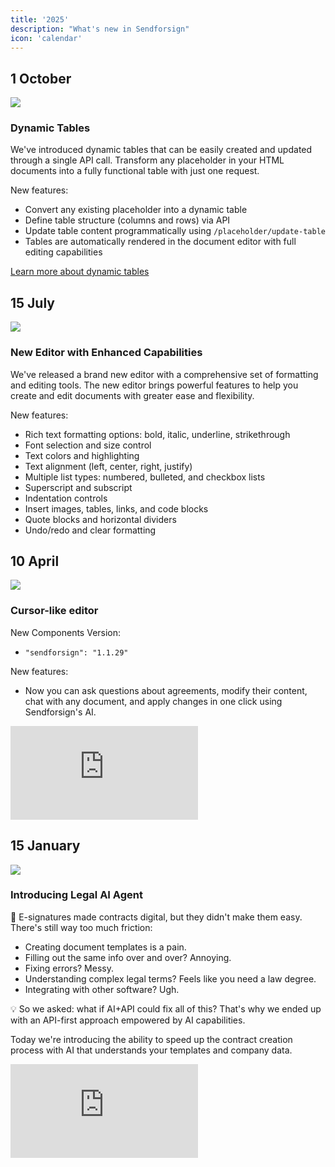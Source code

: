 ```yaml
---
title: '2025'
description: "What's new in Sendforsign"
icon: 'calendar'
---
```


## 1 October

<Frame caption="Dynamic Tables">

  <img src="/changelog/img/table-ph.png" />

</Frame>

### Dynamic Tables

We've introduced dynamic tables that can be easily created and updated through a single API call. Transform any placeholder in your HTML documents into a fully functional table with just one request.

New features:
- Convert any existing placeholder into a dynamic table
- Define table structure (columns and rows) via API
- Update table content programmatically using `/placeholder/update-table`
- Tables are automatically rendered in the document editor with full editing capabilities

[Learn more about dynamic tables](/api-reference/placeholder/update-table)

## 15 July

<Frame caption="New Editor with Enhanced Capabilities">

  <img src="/changelog/img/editor-toolbar.png" />

</Frame>

### New Editor with Enhanced Capabilities

We've released a brand new editor with a comprehensive set of formatting and editing tools. The new editor brings powerful features to help you create and edit documents with greater ease and flexibility.

New features:
- Rich text formatting options: bold, italic, underline, strikethrough
- Font selection and size control
- Text colors and highlighting
- Text alignment (left, center, right, justify)
- Multiple list types: numbered, bulleted, and checkbox lists
- Superscript and subscript
- Indentation controls
- Insert images, tables, links, and code blocks
- Quote blocks and horizontal dividers
- Undo/redo and clear formatting

## 10 April

<Frame caption="Cursor-like editor">

  <img src="https://framerusercontent.com/images/hsR56xqY7wCOhX7nAQYlj8KmgM.png" />

</Frame>

### Cursor-like editor

New Components Version:
- `"sendforsign": "1.1.29"`

New features:
- Now you can ask questions about agreements, modify their content, chat with any document, and apply changes in one click using Sendforsign's AI.

<Frame caption="Cursor-like editor">

  <iframe src="https://www.youtube.com/embed/UUQjGfuHXvc?iv_load_policy=3&rel=0&modestbranding=1&playsinline=1&autoplay=0&mute=1" data-thumbnail="Medium Quality" frameborder="0" allow="presentation; fullscreen; accelerometer; autoplay; encrypted-media; gyroscope; picture-in-picture"></iframe>

</Frame>

## 15 January

<Frame caption="Introducing Legal AI Agent">

  <img src="https://framerusercontent.com/images/DBt4P4CJwh9TLNGjdReaqHayVE.jpg" />

</Frame>

### Introducing Legal AI Agent

🔹 E-signatures made contracts digital, but they didn't make them easy.
There's still way too much friction:

- Creating document templates is a pain.
- Filling out the same info over and over? Annoying.
- Fixing errors? Messy.
- Understanding complex legal terms? Feels like you need a law degree.
- Integrating with other software? Ugh.

💡 So we asked: what if AI+API could fix all of this?
That's why we ended up with an API-first approach empowered by AI capabilities.

Today we're introducing the ability to speed up the contract creation process with AI that understands your templates and company data.

<Frame caption="Introducing Legal AI Agent">

  <iframe src="https://www.youtube.com/embed/2RDjZi6hVmk?iv_load_policy=3&rel=0&modestbranding=1&playsinline=1&autoplay=0&mute=1" data-thumbnail="Medium Quality" frameborder="0" allow="presentation; fullscreen; accelerometer; autoplay; encrypted-media; gyroscope; picture-in-picture"></iframe>

</Frame>


